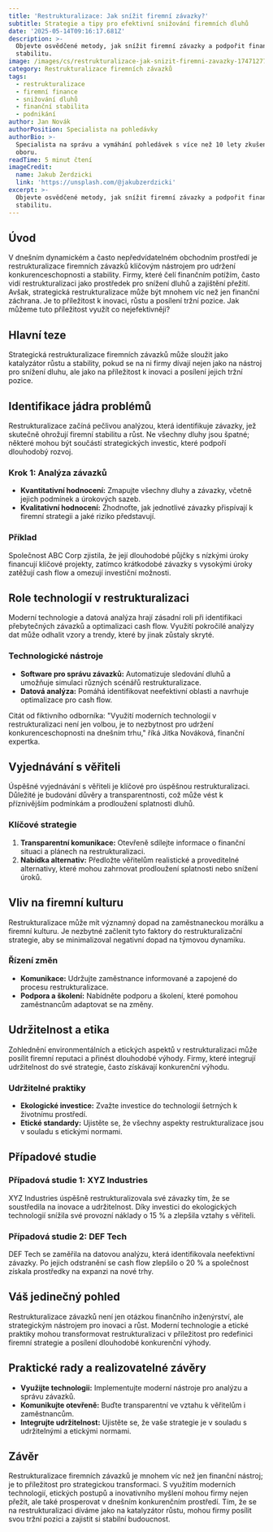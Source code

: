 ```yaml
---
title: 'Restrukturalizace: Jak snížit firemní závazky?'
subtitle: Strategie a tipy pro efektivní snižování firemních dluhů
date: '2025-05-14T09:16:17.681Z'
description: >-
  Objevte osvědčené metody, jak snížit firemní závazky a podpořit finanční
  stabilitu.
image: /images/cs/restrukturalizace-jak-snizit-firemni-zavazky-1747127777537.jpg
category: Restrukturalizace firemních závazků
tags:
  - restrukturalizace
  - firemní finance
  - snižování dluhů
  - finanční stabilita
  - podnikání
author: Jan Novák
authorPosition: Specialista na pohledávky
authorBio: >-
  Specialista na správu a vymáhání pohledávek s více než 10 lety zkušeností v
  oboru.
readTime: 5 minut čtení
imageCredit:
  name: Jakub Żerdzicki
  link: 'https://unsplash.com/@jakubzerdzicki'
excerpt: >-
  Objevte osvědčené metody, jak snížit firemní závazky a podpořit finanční
  stabilitu.
---
```

## Úvod

V dnešním dynamickém a často nepředvídatelném obchodním prostředí je restrukturalizace firemních závazků klíčovým nástrojem pro udržení konkurenceschopnosti a stability. Firmy, které čelí finančním potížím, často vidí restrukturalizaci jako prostředek pro snížení dluhů a zajištění přežití. Avšak, strategická restrukturalizace může být mnohem víc než jen finanční záchrana. Je to příležitost k inovaci, růstu a posílení tržní pozice. Jak můžeme tuto příležitost využít co nejefektivněji?

## Hlavní teze

Strategická restrukturalizace firemních závazků může sloužit jako katalyzátor růstu a stability, pokud se na ni firmy dívají nejen jako na nástroj pro snížení dluhu, ale jako na příležitost k inovaci a posílení jejich tržní pozice.

## Identifikace jádra problémů

Restrukturalizace začíná pečlivou analýzou, která identifikuje závazky, jež skutečně ohrožují firemní stabilitu a růst. Ne všechny dluhy jsou špatné; některé mohou být součástí strategických investic, které podpoří dlouhodobý rozvoj. 

### Krok 1: Analýza závazků

- **Kvantitativní hodnocení:** Zmapujte všechny dluhy a závazky, včetně jejich podmínek a úrokových sazeb.
- **Kvalitativní hodnocení:** Zhodnoťte, jak jednotlivé závazky přispívají k firemní strategii a jaké riziko představují.

### Příklad

Společnost ABC Corp zjistila, že její dlouhodobé půjčky s nízkými úroky financují klíčové projekty, zatímco krátkodobé závazky s vysokými úroky zatěžují cash flow a omezují investiční možnosti.

## Role technologií v restrukturalizaci

Moderní technologie a datová analýza hrají zásadní roli při identifikaci přebytečných závazků a optimalizaci cash flow. Využití pokročilé analýzy dat může odhalit vzory a trendy, které by jinak zůstaly skryté.

### Technologické nástroje

- **Software pro správu závazků:** Automatizuje sledování dluhů a umožňuje simulaci různých scénářů restrukturalizace.
- **Datová analýza:** Pomáhá identifikovat neefektivní oblasti a navrhuje optimalizace pro cash flow.

Citát od fiktivního odborníka: "Využití moderních technologií v restrukturalizaci není jen volbou, je to nezbytnost pro udržení konkurenceschopnosti na dnešním trhu," říká Jitka Nováková, finanční expertka.

## Vyjednávání s věřiteli

Úspěšné vyjednávání s věřiteli je klíčové pro úspěšnou restrukturalizaci. Důležité je budování důvěry a transparentnosti, což může vést k příznivějším podmínkám a prodloužení splatnosti dluhů.

### Klíčové strategie

1. **Transparentní komunikace:** Otevřeně sdílejte informace o finanční situaci a plánech na restrukturalizaci.
2. **Nabídka alternativ:** Předložte věřitelům realistické a proveditelné alternativy, které mohou zahrnovat prodloužení splatnosti nebo snížení úroků.

## Vliv na firemní kulturu

Restrukturalizace může mít významný dopad na zaměstnaneckou morálku a firemní kulturu. Je nezbytné začlenit tyto faktory do restrukturalizační strategie, aby se minimalizoval negativní dopad na týmovou dynamiku.

### Řízení změn

- **Komunikace:** Udržujte zaměstnance informované a zapojené do procesu restrukturalizace.
- **Podpora a školení:** Nabídněte podporu a školení, které pomohou zaměstnancům adaptovat se na změny.

## Udržitelnost a etika

Zohlednění environmentálních a etických aspektů v restrukturalizaci může posílit firemní reputaci a přinést dlouhodobé výhody. Firmy, které integrují udržitelnost do své strategie, často získávají konkurenční výhodu.

### Udržitelné praktiky

- **Ekologické investice:** Zvažte investice do technologií šetrných k životnímu prostředí.
- **Etické standardy:** Ujistěte se, že všechny aspekty restrukturalizace jsou v souladu s etickými normami.

## Případové studie

### Případová studie 1: XYZ Industries

XYZ Industries úspěšně restrukturalizovala své závazky tím, že se soustředila na inovace a udržitelnost. Díky investici do ekologických technologií snížila své provozní náklady o 15 % a zlepšila vztahy s věřiteli.

### Případová studie 2: DEF Tech

DEF Tech se zaměřila na datovou analýzu, která identifikovala neefektivní závazky. Po jejich odstranění se cash flow zlepšilo o 20 % a společnost získala prostředky na expanzi na nové trhy.

## Váš jedinečný pohled

Restrukturalizace závazků není jen otázkou finančního inženýrství, ale strategickým nástrojem pro inovaci a růst. Moderní technologie a etické praktiky mohou transformovat restrukturalizaci v příležitost pro redefinici firemní strategie a posílení dlouhodobé konkurenční výhody. 

## Praktické rady a realizovatelné závěry

- **Využijte technologii:** Implementujte moderní nástroje pro analýzu a správu závazků.
- **Komunikujte otevřeně:** Buďte transparentní ve vztahu k věřitelům i zaměstnancům.
- **Integrujte udržitelnost:** Ujistěte se, že vaše strategie je v souladu s udržitelnými a etickými normami.

## Závěr

Restrukturalizace firemních závazků je mnohem víc než jen finanční nástroj; je to příležitost pro strategickou transformaci. S využitím moderních technologií, etických postupů a inovativního myšlení mohou firmy nejen přežít, ale také prosperovat v dnešním konkurenčním prostředí. Tím, že se na restrukturalizaci díváme jako na katalyzátor růstu, mohou firmy posílit svou tržní pozici a zajistit si stabilní budoucnost.
